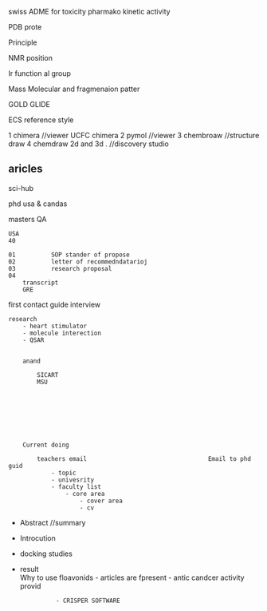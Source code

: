 swiss ADME for toxicity pharmako kinetic activity

PDB prote


Principle 

NMR  position

Ir function al group

Mass  Molecular and fragmenaion patter

GOLD 
GLIDE 


ECS reference style




1 chimera               //viewer            UCFC chimera
2 pymol                 //viewer 
3 chembroaw             //structure draw
4 chemdraw 2d and 3d  . //discovery studio

## aricles 

sci-hub


phd usa & candas

masters 
    QA
    

    USA 
    40

    01          SOP stander of propose
    02          letter of recommedndatarioj 
    03          research proposal
    04          
        transcript
        GRE 



first contact guide
    interview


    research 
        - heart stimulator
        - molecule interection 
        - QSAR


        anand

            SICART
            MSU








        Current doing 
        
            teachers email                                  Email to phd guid 
                - topic
                - univesrity 
                - faculty list
                    - core area
                        - cover area
                        - cv
    


<!-- //   -->

- Abstract          //summary
- Introcution       
- docking studies
- result            
            Why to use floavonids 
                - articles are fpresent
                - antic candcer activity provid
                
                
                - CRISPER SOFTWARE




 







